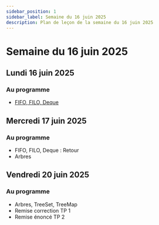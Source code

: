 ```yaml
---
sidebar_position: 1
sidebar_label: Semaine du 16 juin 2025
description: Plan de leçon de la semaine du 16 juin 2025
---
```


# Semaine du 16 juin 2025

## Lundi 16 juin 2025

### Au programme

- [FIFO, FILO, Deque](./Exercices/fifo_filo.mdx)

## Mercredi 17 juin 2025

### Au programme

- FIFO, FILO, Deque : Retour
- Arbres

## Vendredi 20 juin 2025

### Au programme

- Arbres, TreeSet, TreeMap
- Remise correction TP 1
- Remise énoncé TP 2